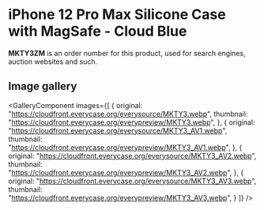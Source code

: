 
# iPhone 12 Pro Max Silicone Case with MagSafe - Cloud Blue

<Callout type='info' emoji='👉🏻'>**MKTY3ZM** is an order number for this product, used for search engines, auction websites and such.</Callout>

## Image gallery

<GalleryComponent
    images={[
      {
        original: "https://cloudfront.everycase.org/everysource/MKTY3.webp",
        thumbnail: "https://cloudfront.everycase.org/everypreview/MKTY3.webp",
      },
      {
        original: "https://cloudfront.everycase.org/everysource/MKTY3_AV1.webp",
        thumbnail: "https://cloudfront.everycase.org/everypreview/MKTY3_AV1.webp",
      },
      {
        original: "https://cloudfront.everycase.org/everysource/MKTY3_AV2.webp",
        thumbnail: "https://cloudfront.everycase.org/everypreview/MKTY3_AV2.webp",
      },
      {
        original: "https://cloudfront.everycase.org/everysource/MKTY3_AV3.webp",
        thumbnail: "https://cloudfront.everycase.org/everypreview/MKTY3_AV3.webp",
      }
    ]}
  />

